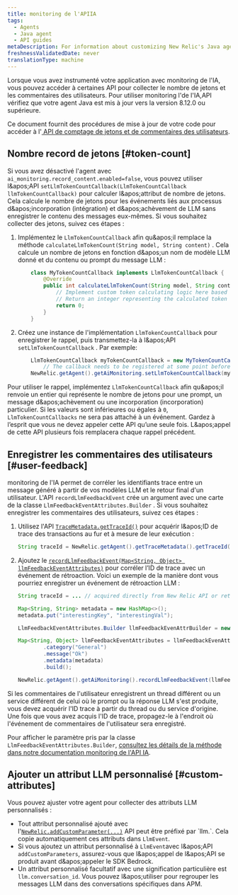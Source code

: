 ```yaml
---
title: monitoring de l'APIIA
tags:
  - Agents
  - Java agent
  - API guides
metaDescription: For information about customizing New Relic's Java agent for AI monitoring.
freshnessValidatedDate: never
translationType: machine
---
```


Lorsque vous avez instrumenté votre application avec monitoring de l'IA, vous pouvez accéder à certaines API pour collecter le nombre de jetons et les commentaires des utilisateurs. Pour utiliser monitoring l'de l'IA,API vérifiez que votre agent Java est mis à jour vers la version 8.12.0 ou supérieure.

Ce document fournit des procédures de mise à jour de votre code pour accéder à l'[ API de comptage de jetons et de commentaires des utilisateurs](https://newrelic.github.io/java-agent-api/javadoc/com/newrelic/api/agent/AiMonitoring.html#recordLlmFeedbackEvent).

## Nombre record de jetons [#token-count]

Si vous avez désactivé l'agent avec `ai_monitoring.record_content.enabled=false`, vous pouvez utiliser l&amp;apos;API `setLlmTokenCountCallback(LlmTokenCountCallback llmTokenCountCallback)` pour calculer l&amp;apos;attribut de nombre de jetons. Cela calcule le nombre de jetons pour les événements liés aux processus d&amp;apos;incorporation (intégration) et d&amp;apos;achèvement de LLM sans enregistrer le contenu des messages eux-mêmes. Si vous souhaitez collecter des jetons, suivez ces étapes :

1. Implémentez le `LlmTokenCountCallback` afin qu&amp;apos;il remplace la méthode `calculateLlmTokenCount(String model, String content)` . Cela calcule un nombre de jetons en fonction d&amp;apos;un nom de modèle LLM donné et du contenu ou prompt du message LLM :

   ```java
       class MyTokenCountCallback implements LlmTokenCountCallback {
           @Override
           public int calculateLlmTokenCount(String model, String content) {
               // Implement custom token calculating logic here based on the LLM model and content.
               // Return an integer representing the calculated token count.
               return 0;
           }
       }
   ```

2. Créez une instance de l'implémentation `LlmTokenCountCallback` pour enregistrer le rappel, puis transmettez-la à l&amp;apos;API `setLlmTokenCountCallback` . Par exemple:

   ```java
       LlmTokenCountCallback myTokenCountCallback = new MyTokenCountCallback();
           // The callback needs to be registered at some point before invoking the LLM model
       NewRelic.getAgent().getAiMonitoring.setLlmTokenCountCallback(myTokenCountCallback);
   ```

Pour utiliser le rappel, implémentez `LlmTokenCountCallback` afin qu&amp;apos;il renvoie un entier qui représente le nombre de jetons pour une prompt, un message d&amp;apos;achèvement ou une incorporation (incorporation) particulier. Si les valeurs sont inférieures ou égales à `0`, `LlmTokenCountCallbacks` ne sera pas attaché à un événement. Gardez à l’esprit que vous ne devez appeler cette API qu’une seule fois. L&amp;apos;appel de cette API plusieurs fois remplacera chaque rappel précédent.

## Enregistrer les commentaires des utilisateurs [#user-feedback]

monitoring de l'IA permet de corréler les identifiants trace entre un message généré à partir de vos modèles LLM et le retour final d'un utilisateur. L'API `recordLlmFeedbackEvent` crée un argument avec une carte de la classe `LlmFeedbackEventAttributes.Builder` . Si vous souhaitez enregistrer les commentaires des utilisateurs, suivez ces étapes :

1. Utilisez l'API [`TraceMetadata.getTraceId()`](https://newrelic.github.io/java-agent-api/javadoc/com/newrelic/api/agent/TraceMetadata.html#getTraceId) pour acquérir l&amp;apos;ID de trace des transactions au fur et à mesure de leur exécution :

   ```java
   String traceId = NewRelic.getAgent().getTraceMetadata().getTraceId();
   ```

2. Ajoutez le [`recordLlmFeedbackEvent(Map<String, Object> llmFeedbackEventAttributes)`](https://newrelic.github.io/java-agent-api/javadoc/com/newrelic/api/agent/AiMonitoring.html#recordLlmFeedbackEvent) pour corréler l’ID de trace avec un événement de rétroaction. Voici un exemple de la manière dont vous pourriez enregistrer un événement de rétroaction LLM :

   ```java
   String traceId = ... // acquired directly from New Relic API or retrieved from some propagation mechanism

   Map<String, String> metadata = new HashMap<>();
   metadata.put("interestingKey", "interestingVal");

   LlmFeedbackEventAttributes.Builder llmFeedbackEvenAttrBuilder = new LlmFeedbackEventAttributes.Builder(traceId, ratingString);

   Map<String, Object> llmFeedbackEventAttributes = llmFeedbackEvenAttrBuilder
           .category("General")
           .message("Ok")
           .metadata(metadata)
           .build();

   NewRelic.getAgent().getAiMonitoring().recordLlmFeedbackEvent(llmFeedbackEventAttributes);
   ```

Si les commentaires de l'utilisateur enregistrent un thread différent ou un service différent de celui où le prompt ou la réponse LLM s'est produite, vous devez acquérir l'ID trace à partir du thread ou du service d'origine. Une fois que vous avez acquis l'ID de trace, propagez-le à l'endroit où l'événement de commentaires de l'utilisateur sera enregistré.

Pour afficher le paramètre pris par la classe `LlmFeedbackEventAttributes.Builder`, [consultez les détails de la méthode dans notre documentation monitoring de l'API IA](https://newrelic.github.io/java-agent-api/javadoc/com/newrelic/api/agent/AiMonitoring.html#recordLlmFeedbackEvent).

## Ajouter un attribut LLM personnalisé [#custom-attributes]

Vous pouvez ajuster votre agent pour collecter des attributs LLM personnalisés :

* Tout attribut personnalisé ajouté avec l'[`NewRelic.addCustomParameter(...)`](https://newrelic.github.io/java-agent-api/javadoc/com/newrelic/api/agent/NewRelic.html#addCustomParameter\(java.lang.String,boolean\)) API peut être préfixé par `llm.`. Cela copie automatiquement ces attributs dans `LlmEvent`.
* Si vous ajoutez un attribut personnalisé à `LlmEvent`avec l&amp;apos;API `addCustomParameters`, assurez-vous que l&amp;apos;appel de l&amp;apos;API se produit avant d&amp;apos;appeler le SDK Bedrock.
* Un attribut personnalisé facultatif avec une signification particulière est `llm.conversation_id`. Vous pouvez l&amp;apos;utiliser pour regrouper les messages LLM dans des conversations spécifiques dans APM.